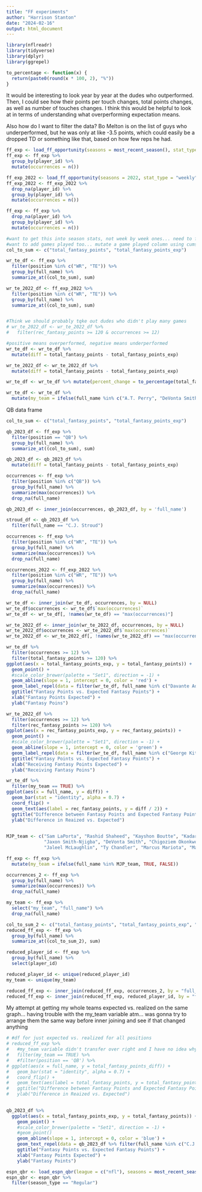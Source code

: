 ```yaml
---
title: "FF experiments"
author: "Harrison Stanton"
date: "2024-02-16"
output: html_document
---
```


```r
library(nflreadr)
library(tidyverse)
library(dplyr)
library(ggrepel)
```

```r
to_percentage <- function(x) {
  return(paste0(round(x * 100, 2), "%"))
}
```

It would be interesting to look year by year at the dudes who outperformed. Then, I could see how their points per touch changes, total points changes, as well as number of touches changes. I think this would be helpful to look at in terms of understanding what overperforming expectation means.

Also how do I want to filter the data? Bo Melton is on the list of guys who underperformed, but he was only at like -3.5 points, which could easily be a dropped TD or something like that, based on how few reps he had. 

```r
ff_exp <- load_ff_opportunity(seasons = most_recent_season(), stat_type = "weekly", model_version = "latest")
ff_exp <- ff_exp %>%
  group_by(player_id) %>%
  mutate(occurrences = n())

ff_exp_2022 <- load_ff_opportunity(seasons = 2022, stat_type = "weekly", model_version = "latest")
ff_exp_2022 <- ff_exp_2022 %>%
  drop_na(player_id) %>%
  group_by(player_id) %>%
  mutate(occurrences = n())
```

```r
ff_exp <- ff_exp %>%
  drop_na(player_id) %>%
  group_by(player_id) %>%
  mutate(occurrences = n())
```


```r
#want to get this into season stats, not week by week ones... need to figure out how to sum every column, grouping by player 
#want to add games played too... mutate a game played column using cumsum I think is the best bet... or just a count, and add it to that player's name each time
col_to_sum <- c("total_fantasy_points", "total_fantasy_points_exp")

wr_te_df <- ff_exp %>%  
  filter(position %in% c("WR", "TE")) %>%
  group_by(full_name) %>%
  summarize_at((col_to_sum), sum)

wr_te_2022_df <- ff_exp_2022 %>%  
  filter(position %in% c("WR", "TE")) %>%
  group_by(full_name) %>%
  summarize_at((col_to_sum), sum)


#Think we should probably tqke out dudes who didn't play many games
# wr_te_2022_df <- wr_te_2022_df %>%
#   filter(rec_fantasy_points >= 120 & occurrences >= 12)

#positive means overperformed, negative means underperformed
wr_te_df <- wr_te_df %>% 
  mutate(diff = total_fantasy_points - total_fantasy_points_exp)

wr_te_2022_df <- wr_te_2022_df %>%
  mutate(diff = total_fantasy_points - total_fantasy_points_exp)
```


```r
wr_te_df <- wr_te_df %>% mutate(percent_change = to_percentage(total_fantasy_points / total_fantasy_points_exp))
```


```r
wr_te_df <- wr_te_df %>%
  mutate(my_team = ifelse(full_name %in% c("A.T. Perry", "DeVonta Smith", "Jaxon Smith-Njigba", "Chigoziem Okonkwo", "Kadarius Toney", "Rashid Shaheed", "Kayshon Boutte", "Sam LaPorta", "Jelani Woods", "Romeo Doubs"), TRUE, FALSE))
```

QB data frame
```r
col_to_sum <- c("total_fantasy_points", "total_fantasy_points_exp")

qb_2023_df <- ff_exp %>%  
  filter(position == "QB") %>%
  group_by(full_name) %>%
  summarize_at((col_to_sum), sum)

qb_2023_df <- qb_2023_df %>% 
  mutate(diff = total_fantasy_points - total_fantasy_points_exp)

occurrences <- ff_exp %>%
  filter(position %in% c("QB")) %>%
  group_by(full_name) %>%
  summarize(max(occurrences)) %>%
  drop_na(full_name)

qb_2023_df <- inner_join(occurrences, qb_2023_df, by = 'full_name')

stroud_df <- qb_2023_df %>%
  filter(full_name == "C.J. Stroud")
```



```r
occurrences <- ff_exp %>%
  filter(position %in% c("WR", "TE")) %>%
  group_by(full_name) %>%
  summarize(max(occurrences)) %>%
  drop_na(full_name)

occurrences_2022 <- ff_exp_2022 %>%
  filter(position %in% c("WR", "TE")) %>%
  group_by(full_name) %>%
  summarize(max(occurrences)) %>%
  drop_na(full_name)

wr_te_df <- inner_join(wr_te_df, occurrences, by = NULL)
wr_te_df$occurrences <- wr_te_df$`max(occurrences)`
wr_te_df <- wr_te_df[, !names(wr_te_df) == "max(occurrences)"]

wr_te_2022_df <- inner_join(wr_te_2022_df, occurrences, by = NULL)
wr_te_2022_df$occurrences <- wr_te_2022_df$`max(occurrences)`
wr_te_2022_df <- wr_te_2022_df[, !names(wr_te_2022_df) == "max(occurrences)"]
```


```r
wr_te_df %>%
  filter(occurrences >= 12) %>%
  filter(total_fantasy_points >= 120) %>%
ggplot(aes(x = total_fantasy_points_exp, y = total_fantasy_points)) +
  geom_point() +
  #scale_color_brewer(palette = "Set1", direction = -1) +
  geom_abline(slope = 1, intercept = 0, color = 'red') +
  geom_label_repel(data = filter(wr_te_df, full_name %in% c("Davante Adams", "Garrett Wilson", "Nico Collins", "Tyreek Hill")), aes(x = total_fantasy_points_exp, y = total_fantasy_points, label = full_name)) +
  ggtitle("Fantasy Points vs. Expected Fantasy Points") +
  xlab("Fantasy Points Expected") +
  ylab("Fantasy Poins") 
```

```r
wr_te_2022_df %>%
  filter(occurrences >= 12) %>%
  filter(rec_fantasy_points >= 120) %>%
ggplot(aes(x = rec_fantasy_points_exp, y = rec_fantasy_points)) +
  geom_point() +
  #scale_color_brewer(palette = "Set1", direction = -1) +
  geom_abline(slope = 1, intercept = 0, color = 'green') +
  geom_label_repel(data = filter(wr_te_df, full_name %in% c("George Kittle", "Jaylen Waddle", "Diontae Johnson", "Kyle Pitts")), aes(x = rec_fantasy_points_exp, y = rec_fantasy_points, label = full_name)) +
  ggtitle("Fantasy Points vs. Expected Fantasy Points") +
  xlab("Receiving Fantasy Points Expected") +
  ylab("Receiving Fantasy Poins")
```


```r
wr_te_df %>%
  filter(my_team == TRUE) %>%
ggplot(aes(x = full_name, y = diff)) +
  geom_bar(stat = "identity", alpha = 0.7) +
  coord_flip() +
  geom_text(aes(label = rec_fantasy_points, y = diff / 2)) +
  ggtitle("Difference between Fantasy Points and Expected Fantasy Points") +
  ylab("Difference in Reaized vs. Expected")
  
```

```r
MJP_team <- c("Sam LaPorta", "Rashid Shaheed", "Kayshon Boutte", "Kadarius Toney", 
              "Jaxon Smith-Njigba", "DeVonta Smith", "Chigoziem Okonkwo", "A.T.Perry", "Jalen Hurts", "Carson Wentz", "Kenny Pickett", "Javonte Williams", 
              "Jaleel McLaughlin", "Ty Chandler", "Marcus Mariota", "Mason Rudolph", "Drew Lock", "Tyler Huntley", "Bailey Zappe", "Hendon Hooker", "Tank Bibsby", "Keaton Mitchell", "Zach Charbonnet", "Romeo Doubs", "Jelani Woods")
```

```r
ff_exp <- ff_exp %>%
  mutate(my_team = ifelse(full_name %in% MJP_team, TRUE, FALSE))
```

```r
occurrences_2 <- ff_exp %>%
  group_by(full_name) %>%
  summarize(max(occurrences)) %>%
  drop_na(full_name)

my_team <- ff_exp %>%
  select("my_team", "full_name") %>%
  drop_na(full_name)

col_to_sum_2 <- c("total_fantasy_points", "total_fantasy_points_exp", "total_fantasy_points_diff")
reduced_ff_exp <- ff_exp %>%
  group_by(full_name) %>%
  summarize_at((col_to_sum_2), sum)

reduced_player_id <- ff_exp %>%
  group_by(full_name) %>%
  select(player_id)

reduced_player_id <- unique(reduced_player_id)
my_team <- unique(my_team)

reduced_ff_exp <- inner_join(reduced_ff_exp, occurrences_2, by = "full_name")
reduced_ff_exp <- inner_join(reduced_ff_exp, reduced_player_id, by = "full_name")
```




My attempt at getting my whole teams expected vs. realized on the same graph... having trouble with the my_team variable atm... was gonna try to arrange them the same way before inner joining and see if that changed anything
```r
# #df for just expected vs. realized for all positions
# reduced_ff_exp %>%
#   #my_team variable didn't transfer over right and I have no idea why...
#   filter(my_team == TRUE) %>%
#   #filter(position == 'QB') %>%
# ggplot(aes(x = full_name, y = total_fantasy_points_diff)) +
#   geom_bar(stat = "identity", alpha = 0.7) +
#   coord_flip() +
#   geom_text(aes(label = total_fantasy_points, y = total_fantasy_points_diff / 2)) +
#   ggtitle("Difference between Fantasy Points and Expected Fantasy Points") +
#   ylab("Difference in Reaized vs. Expected")
  
```


```r
qb_2023_df %>%
  ggplot(aes(x = total_fantasy_points_exp, y = total_fantasy_points)) +
    geom_point() +
    #scale_color_brewer(palette = "Set1", direction = -1) +
    #geom_point()
    geom_abline(slope = 1, intercept = 0, color = 'blue') +
    geom_text_repel(data = qb_2023_df %>% filter(full_name %in% c("C.J. Stroud")), aes(x = total_fantasy_points_exp, y = total_fantasy_points, label = full_name)) +
    ggtitle("Fantasy Points vs. Expected Fantasy Points") +
    xlab("Fantasy Points Expected") +
    ylab("Fantasy Points")

```


```r
espn_qbr <- load_espn_qbr(league = c("nfl"), seasons = most_recent_season(), summary_type = c("season"))
espn_qbr <- espn_qbr %>%
  filter(season_type == "Regular")
```

